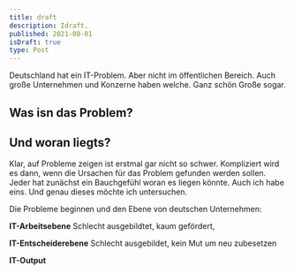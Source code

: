 ```yaml
---
title: draft
description: Idraft.
published: 2021-08-01
isDraft: true
type: Post
---
```


Deutschland hat ein IT-Problem. Aber nicht im öffentlichen Bereich. Auch große Unternehmen und Konzerne haben welche. Ganz schön Große sogar. 

## Was isn das Problem?



## Und woran liegts?

Klar, auf Probleme zeigen ist erstmal gar nicht so schwer. Kompliziert wird es dann, wenn die Ursachen für das Problem gefunden werden sollen. Jeder hat zunächst ein Bauchgefühl woran es liegen könnte. Auch ich habe eins. Und genau dieses möchte ich untersuchen.

Die Probleme beginnen und den Ebene von deutschen Unternehmen:

**IT-Arbeitsebene**
Schlecht ausgebildtet, kaum gefördert,

**IT-Entscheiderebene**
Schlecht ausgebildet, kein Mut um neu zubesetzen

**IT-Output**